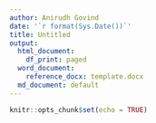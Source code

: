 ```yaml
---
author: Anirudh Govind
date: '`r format(Sys.Date())`'
title: Untitled
output:
  html_document:
    df_print: paged
  word_document:
    reference_docx: template.docx
  md_document: default
---
```


```r
knitr::opts_chunk$set(echo = TRUE)
```
